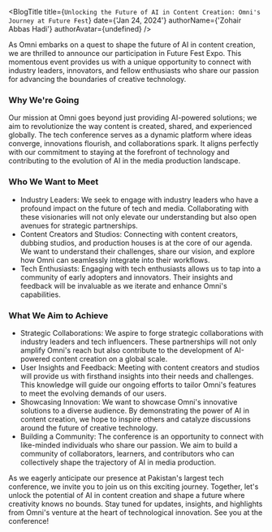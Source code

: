 
<BlogTitle
    title={`Unlocking the Future of AI in Content Creation: Omni's Journey at Future Fest`}
    date={'Jan 24, 2024'}
    authorName={'Zohair Abbas Hadi'}
    authorAvatar={undefined}
/>

<div 
    style={{
        fontSize: '1.25rem',
        lineHeight: '1.75rem',
        marginTop: '24px',
        marginBottom: '24px',
        fontWeight: 400,
        fontStyle: 'normal',
        fontStretch: 'normal',
        letterSpacing: 'normal',
        textAlign: 'left',
    }}
>
As Omni embarks on a quest to shape the future of AI in content creation, we are thrilled to announce our participation in Future Fest Expo. This momentous event provides us with a unique opportunity to connect with industry leaders, innovators, and fellow enthusiasts who share our passion for advancing the boundaries of creative technology. 

### Why We're Going
Our mission at Omni goes beyond just providing AI-powered solutions; we aim to revolutionize the way content is created, shared, and experienced globally. The tech conference serves as a dynamic platform where ideas converge, innovations flourish, and collaborations spark. It aligns perfectly with our commitment to staying at the forefront of technology and contributing to the evolution of AI in the media production landscape.

### Who We Want to Meet

- Industry Leaders: We seek to engage with industry leaders who have a profound impact on the future of tech and media. Collaborating with these visionaries will not only elevate our understanding but also open avenues for strategic partnerships.
- Content Creators and Studios: Connecting with content creators, dubbing studios, and production houses is at the core of our agenda. We want to understand their challenges, share our vision, and explore how Omni can seamlessly integrate into their workflows.
- Tech Enthusiasts: Engaging with tech enthusiasts allows us to tap into a community of early adopters and innovators. Their insights and feedback will be invaluable as we iterate and enhance Omni's capabilities.

### What We Aim to Achieve

- Strategic Collaborations: We aspire to forge strategic collaborations with industry leaders and tech influencers. These partnerships will not only amplify Omni's reach but also contribute to the development of AI-powered content creation on a global scale.
- User Insights and Feedback: Meeting with content creators and studios will provide us with firsthand insights into their needs and challenges. This knowledge will guide our ongoing efforts to tailor Omni's features to meet the evolving demands of our users.
- Showcasing Innovation: We want to showcase Omni's innovative solutions to a diverse audience. By demonstrating the power of AI in content creation, we hope to inspire others and catalyze discussions around the future of creative technology.
- Building a Community: The conference is an opportunity to connect with like-minded individuals who share our passion. We aim to build a community of collaborators, learners, and contributors who can collectively shape the trajectory of AI in media production.

As we eagerly anticipate our presence at Pakistan's largest tech conference, we invite you to join us on this exciting journey. Together, let's unlock the potential of AI in content creation and shape a future where creativity knows no bounds. Stay tuned for updates, insights, and highlights from Omni's venture at the heart of technological innovation. See you at the conference!

</div>
